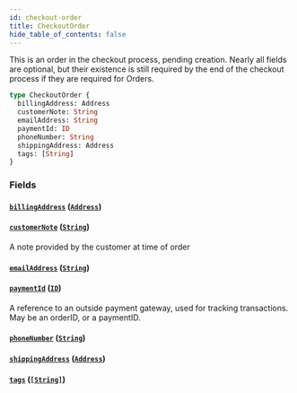 ```yaml
---
id: checkout-order
title: CheckoutOrder
hide_table_of_contents: false
---
```



This is an order in the checkout process, pending creation.
Nearly all fields are optional, but their existence is still required by the end
of the checkout process if they are required for Orders.

```graphql
type CheckoutOrder {
  billingAddress: Address
  customerNote: String
  emailAddress: String
  paymentId: ID
  phoneNumber: String
  shippingAddress: Address
  tags: [String]
}
```


### Fields

#### [`billingAddress`](#) ([`Address`](/demand/api/graphql-storefront/reference/objects/address))




#### [`customerNote`](#) ([`String`](/demand/api/graphql-storefront/reference/scalars/string))

A note provided by the customer at time of order


#### [`emailAddress`](#) ([`String`](/demand/api/graphql-storefront/reference/scalars/string))




#### [`paymentId`](#) ([`ID`](/demand/api/graphql-storefront/reference/scalars/id))

A reference to an outside payment gateway, used for tracking transactions. May be an orderID, or a paymentID.


#### [`phoneNumber`](#) ([`String`](/demand/api/graphql-storefront/reference/scalars/string))




#### [`shippingAddress`](#) ([`Address`](/demand/api/graphql-storefront/reference/objects/address))




#### [`tags`](#) ([`[String]`](/demand/api/graphql-storefront/reference/scalars/string))







